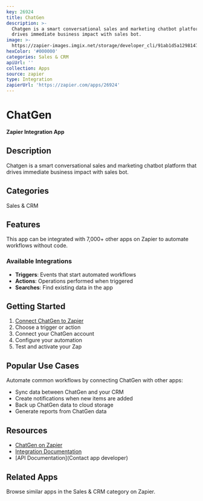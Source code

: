 ```yaml
---
key: 26924
title: ChatGen
description: >-
  Chatgen is a smart conversational sales and marketing chatbot platform that
  drives immediate business impact with sales bot.
image: >-
  https://zapier-images.imgix.net/storage/developer_cli/91ab1d5a1298147602bbe255118c008e_2.png?auto=format%2Ccompress&ixlib=python-3.0.0&q=50
hexColor: '#000000'
categories: Sales & CRM
apiUrl: ''
collection: Apps
source: zapier
type: Integration
zapierUrl: 'https://zapier.com/apps/26924'
---
```

# ChatGen

**Zapier Integration App**

## Description

Chatgen is a smart conversational sales and marketing chatbot platform that drives immediate business impact with sales bot.

## Categories

Sales & CRM

## Features

This app can be integrated with 7,000+ other apps on Zapier to automate workflows without code.

### Available Integrations

- **Triggers**: Events that start automated workflows
- **Actions**: Operations performed when triggered
- **Searches**: Find existing data in the app

## Getting Started

1. [Connect ChatGen to Zapier](https://zapier.com/apps/26924)
2. Choose a trigger or action
3. Connect your ChatGen account
4. Configure your automation
5. Test and activate your Zap

## Popular Use Cases

Automate common workflows by connecting ChatGen with other apps:

- Sync data between ChatGen and your CRM
- Create notifications when new items are added
- Back up ChatGen data to cloud storage
- Generate reports from ChatGen data

## Resources

- [ChatGen on Zapier](https://zapier.com/apps/26924)
- [Integration Documentation](https://zapier.com/apps/26924/integrations)
- [API Documentation](Contact app developer)

## Related Apps

Browse similar apps in the Sales & CRM category on Zapier.
